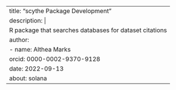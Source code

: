 ---
title: "scythe Package Development"
description: |
  R package that searches databases for dataset citations
author: 
  - name: Althea Marks
    orcid: 0000-0002-9370-9128
date: 2022-09-13
about: solana
---